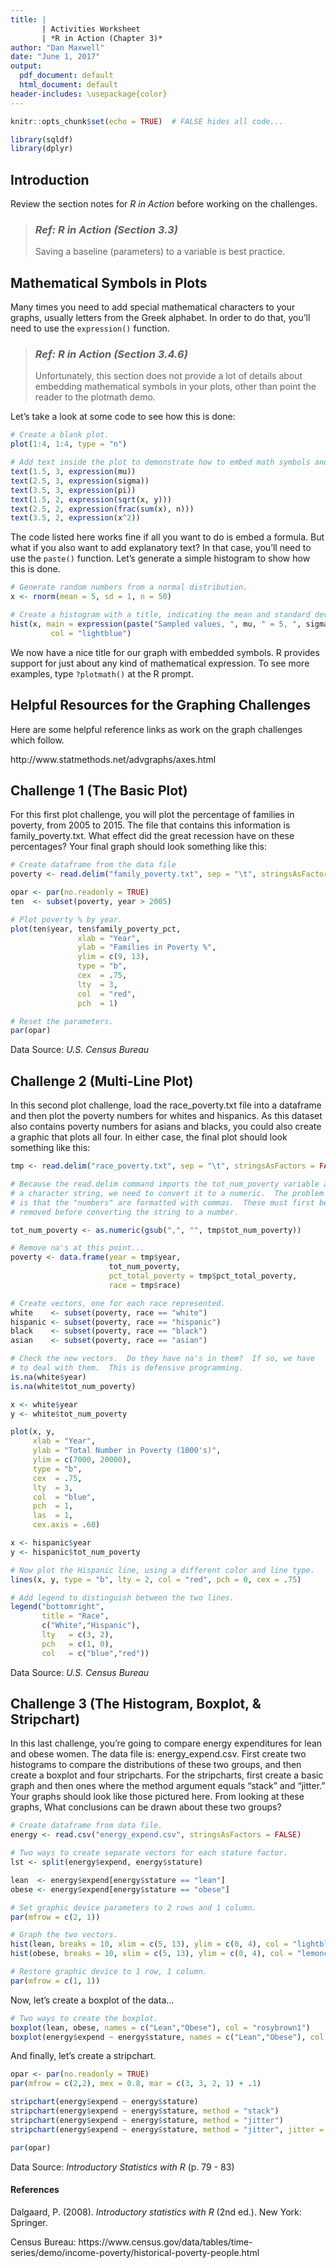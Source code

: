--- 
title: | 
       | Activities Worksheet
       | *R in Action (Chapter 3)*
author: "Dan Maxwell"
date: "June 1, 2017"
output:
  pdf_document: default
  html_document: default
header-includes: \usepackage{color}
---
 
```{r setup, include=FALSE}
knitr::opts_chunk$set(echo = TRUE)  # FALSE hides all code...
```


```{r init, echo = FALSE, message = FALSE}

library(sqldf)
library(dplyr)

```

## Introduction
Review the section notes for *R in Action* before working on the challenges.
 
> ### *Ref: R in Action (Section 3.3)* 
> Saving a baseline (parameters) to a variable is best practice.

## Mathematical Symbols in Plots
Many times you need to add special mathematical characters to your graphs, usually letters
from the Greek alphabet.  In order to do that, you'll need to use the `expression()` function.

> ### *Ref: R in Action (Section 3.4.6)* 
> Unfortunately, this section does not provide a lot of details about embedding
> mathematical symbols in your plots, other than point the reader to the plotmath
> demo. 

Let's take a look at some code to see how this is done: 

```{r, fig.width = 6.5, fig.height = 4.10}
# Create a blank plot.
plot(1:4, 1:4, type = "n")

# Add text inside the plot to demonstrate how to embed math symbols and/or equations.
text(1.5, 3, expression(mu))
text(2.5, 3, expression(sigma))
text(3.5, 3, expression(pi))
text(1.5, 2, expression(sqrt(x, y)))
text(2.5, 2, expression(frac(sum(x), n)))
text(3.5, 2, expression(x^2))

```

The code listed here works fine if all you want to do is embed a formula.  But
what if you also want to add explanatory text?  In that case, you'll need to use
the `paste()` function.  Let's generate a simple histogram to show how this is
done.

```{r}
# Generate random numbers from a normal distribution.
x <- rnorm(mean = 5, sd = 1, n = 50)

# Create a histogram with a title, indicating the mean and standard deviation.
hist(x, main = expression(paste("Sampled values, ", mu, " = 5, ", sigma, " = 1")),
         col = "lightblue")
```

We now have a nice title for our graph with embedded symbols.  R provides
support for just about any kind of mathematical expression.  To see more
examples, type `?plotmath()` at the R prompt.

## Helpful Resources for the Graphing Challenges 
Here are some helpful reference links as work on the graph challenges which follow.

http://www.statmethods.net/advgraphs/axes.html


## Challenge 1 (The Basic Plot)
For this first plot challenge, you will plot the percentage of families in poverty, from 2005 to 2015.  The file that contains this information is family_poverty.txt.  What effect did the great recession have on these percentages?  Your final graph should look something like this:    

```{r basic_plot}

# Create dataframe from the data file
poverty <- read.delim("family_poverty.txt", sep = "\t", stringsAsFactors = FALSE)

opar <- par(no.readonly = TRUE)
ten  <- subset(poverty, year > 2005)

# Plot poverty % by year.
plot(ten$year, ten$family_poverty_pct,
               xlab = "Year",
               ylab = "Families in Poverty %",
               ylim = c(9, 13), 
               type = "b", 
               cex  = .75,
               lty  = 3,
               col  = "red",
               pch  = 1)

# Reset the parameters.
par(opar) 

```
Data Source: *U.S. Census Bureau*
 

## Challenge 2 (Multi-Line Plot)
In this second plot challenge, load the race_poverty.txt file into a dataframe and then plot the poverty numbers for whites and hispanics.  As this dataset also contains poverty numbers for asians and blacks, you could also create a graphic that plots all four.  In either case, the final plot should look something like this:

```{r multiline_plot}

tmp <- read.delim("race_poverty.txt", sep = "\t", stringsAsFactors = FALSE)

# Because the read.delim command imports the tot_num_poverty variable as
# a character string, we need to convert it to a numeric.  The problem
# is that the "numbers" are formatted with commas.  These must first be
# removed before converting the string to a number.

tot_num_poverty <- as.numeric(gsub(",", "", tmp$tot_num_poverty))

# Remove na's at this point...
poverty <- data.frame(year = tmp$year, 
                      tot_num_poverty, 
                      pct_total_poverty = tmp$pct_total_poverty, 
                      race = tmp$race)

# Create vectors, one for each race represented.
white    <- subset(poverty, race == "white")
hispanic <- subset(poverty, race == "hispanic")
black    <- subset(poverty, race == "black")
asian    <- subset(poverty, race == "asian")

# Check the new vectors.  Do they have na's in them?  If so, we have 
# to deal with them.  This is defensive programming.
is.na(white$year)
is.na(white$tot_num_poverty)

x <- white$year
y <- white$tot_num_poverty

plot(x, y,
     xlab = "Year",
     ylab = "Total Number in Poverty (1000's)",
     ylim = c(7000, 20000),
     type = "b", 
     cex  = .75,
     lty  = 3,
     col  = "blue",
     pch  = 1,
     las  = 1,
     cex.axis = .60)

x <- hispanic$year
y <- hispanic$tot_num_poverty

# Now plot the Hispanic line, using a different color and line type.
lines(x, y, type = "b", lty = 2, col = "red", pch = 0, cex = .75)

# Add legend to distinguish between the two lines.
legend("bottomright",
       title = "Race",
       c("White","Hispanic"),
       lty   = c(3, 2), 
       pch   = c(1, 0),
       col   = c("blue","red"))

```
Data Source: *U.S. Census Bureau*

 
## Challenge 3 (The Histogram, Boxplot, & Stripchart)

In this last challenge, you're going to compare energy expenditures for lean and obese women.  The data file is: energy_expend.csv.  First create two histograms to compare the distributions of these two groups, and then create a boxplot and four stripcharts.  For  the stripcharts, first create a basic graph and then ones where the method argument equals "stack" and "jitter."  Your graphs should look like those pictured here.  From looking at these graphs, What conclusions can be drawn about these two groups?

```{r energy_histogram}

# Create dataframe from data file.
energy <- read.csv("energy_expend.csv", stringsAsFactors = FALSE)

# Two ways to create separate vectors for each stature factor.
lst <- split(energy$expend, energy$stature)

lean  <- energy$expend[energy$stature == "lean"]
obese <- energy$expend[energy$stature == "obese"]

# Set graphic device parameters to 2 rows and 1 column.
par(mfrow = c(2, 1))    

# Graph the two vectors.
hist(lean, breaks = 10, xlim = c(5, 13), ylim = c(0, 4), col = "lightblue")
hist(obese, breaks = 10, xlim = c(5, 13), ylim = c(0, 4), col = "lemonchiffon")

# Restore graphic device to 1 row, 1 column.
par(mfrow = c(1, 1))    

```

Now, let's create a boxplot of the data...


```{r energy_boxplot}

# Two ways to create the boxplot.
boxplot(lean, obese, names = c("Lean","Obese"), col = "rosybrown1")
boxplot(energy$expend ~ energy$stature, names = c("Lean","Obese"), col = "rosybrown1")

```


And finally, let's create a stripchart.

```{r}
opar <- par(no.readonly = TRUE)
par(mfrow = c(2,2), mex = 0.8, mar = c(3, 3, 2, 1) + .1)

stripchart(energy$expend ~ energy$stature)
stripchart(energy$expend ~ energy$stature, method = "stack")
stripchart(energy$expend ~ energy$stature, method = "jitter")
stripchart(energy$expend ~ energy$stature, method = "jitter", jitter = .03)

par(opar)

```
Data Source: *Introductory Statistics with R* (p. 79 - 83)


#### References  

Dalgaard, P. (2008). *Introductory statistics with R* (2nd ed.). New York: Springer.

Census Bureau: https://www.census.gov/data/tables/time-series/demo/income-poverty/historical-poverty-people.html

 


